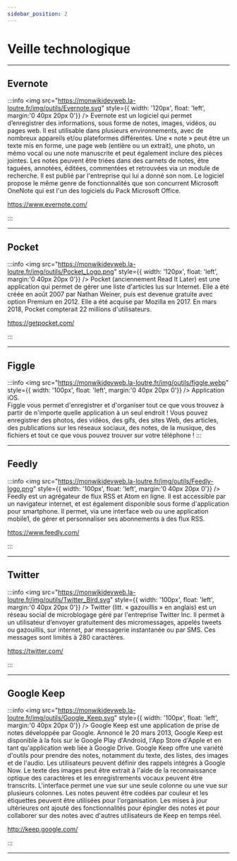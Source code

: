 ```yaml
---
sidebar_position: 2
---
```


# Veille technologique

-----

## Evernote

:::info
<img src="https://monwikidevweb.la-loutre.fr/img/outils/Evernote.svg" style={{ width: '120px', float: 'left', margin:'0 40px 20px 0'}} />
Evernote est un logiciel qui permet d’enregistrer des informations, sous forme de notes, images, vidéos, ou pages web. Il est utilisable
dans plusieurs environnements, avec de nombreux appareils et/ou plateformes différentes. Une « note » peut être un texte mis en forme, une
page web (entière ou un extrait), une photo, un mémo vocal ou une note manuscrite et peut également inclure des pièces jointes. Les notes
peuvent être triées dans des carnets de notes, être taguées, annotées, éditées, commentées et retrouvées via un module de recherche. Il est
publié par l'entreprise qui lui a donné son nom. Le logiciel propose le même genre de fonctionnalités que son concurrent Microsoft OneNote
qui est l'un des logiciels du Pack Microsoft Office.

https://www.evernote.com/

:::

-----

## Pocket

:::info
<img src="https://monwikidevweb.la-loutre.fr/img/outils/Pocket_Logo.png" style={{ width: '120px', float: 'left', margin:'0 40px 20px 0'}} />
Pocket (anciennement Read It Later) est une application qui permet de gérer une liste d'articles lus sur Internet. Elle a été créée en août
2007 par Nathan Weiner, puis est devenue gratuite avec option Premium en 2012. Elle a été acquise par Mozilla en 2017. En mars 2018, Pocket
compterait 22 millions d'utilisateurs.

https://getpocket.com/

:::

-----

## Figgle

:::info
<img src="https://monwikidevweb.la-loutre.fr/img/outils/figgle.webp" style={{ width: '100px', float: 'left', margin:'0 40px 20px 0'}} />
Application iOS.<br />
Figgle vous permet d'enregistrer et d'organiser tout ce que vous trouvez à partir de n'importe quelle application à un seul endroit ! Vous
pouvez enregistrer des photos, des vidéos, des gifs, des sites Web, des articles, des publications sur les réseaux sociaux, des notes, de la
musique, des fichiers et tout ce que vous pouvez trouver sur votre téléphone !
:::

-----

## Feedly

:::info
<img src="https://monwikidevweb.la-loutre.fr/img/outils/Feedly-logo.png" style={{ width: '100px', float: 'left', margin:'0 40px 20px 0'}} />
Feedly est un agrégateur de flux RSS et Atom en ligne. Il est accessible par un navigateur internet, et est également disponible sous forme
d'application pour smartphone. Il permet, via une interface web ou une application mobile1, de gérer et personnaliser ses abonnements à des
flux RSS.

https://www.feedly.com/

:::

-----

## Twitter

:::info
<img src="https://monwikidevweb.la-loutre.fr/img/outils/Twitter_Bird.svg" style={{ width: '100px', float: 'left', margin:'0 40px 20px 0'}} />
Twitter (litt. « gazouillis » en anglais) est un réseau social de microblogage géré par l'entreprise Twitter Inc. Il permet à un utilisateur
d’envoyer gratuitement des micromessages, appelés tweets ou gazouillis, sur internet, par messagerie instantanée ou par SMS. Ces messages
sont limités à 280 caractères.

https://twitter.com/

:::

-----

## Google Keep

:::info
<img src="https://monwikidevweb.la-loutre.fr/img/outils/Google_Keep.svg" style={{ width: '100px', float: 'left', margin:'0 40px 20px 0'}} />
Google Keep est une application de prise de notes développée par Google. Annoncé le 20 mars 2013, Google Keep est disponible à la fois sur
le Google Play d'Android, l'App Store d'Apple et en tant qu'application web liée à Google Drive. Google Keep offre une variété d'outils pour
prendre des notes, notamment du texte, des listes, des images et de l'audio. Les utilisateurs peuvent définir des rappels intégrés à Google
Now. Le texte des images peut être extrait à l'aide de la reconnaissance optique des caractères et les enregistrements vocaux peuvent être
transcrits. L'interface permet une vue sur une seule colonne ou une vue sur plusieurs colonnes. Les notes peuvent être codées par couleur
et les étiquettes peuvent être utilisées pour l'organisation. Les mises à jour ultérieures ont ajouté des fonctionnalités pour épingler des
notes et pour collaborer sur des notes avec d'autres utilisateurs de Keep en temps réel.

http://keep.google.com/

:::

-----
